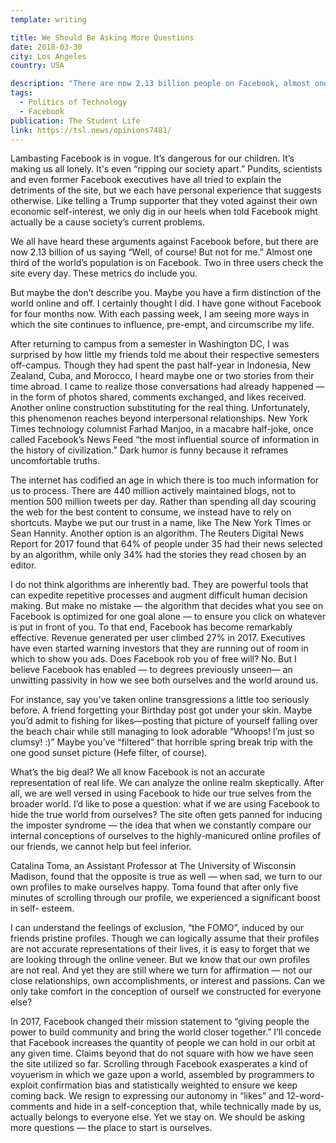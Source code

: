 ```yaml
---
template: writing

title: We Should Be Asking More Questions
date: 2018-03-30
city: Los Angeles
country: USA

description: "There are now 2.13 billion people on Facebook, almost one third of the world’s population. Two in three users check the site every day. The aggregate of each of us turning a blind eye to Facebook’s flaws quickly becomes willful negligence on a global scale. This assertion includes you and me."
tags:
  - Politics of Technology
  - Facebook
publication: The Student Life
link: https://tsl.news/opinions7481/
---
```


Lambasting Facebook is in vogue. It’s dangerous for our children. It’s making us all lonely. It's even
“ripping our society apart.” Pundits, scientists and even former Facebook executives have all tried to explain the detriments of the site, but we each have personal experience that suggests otherwise. Like telling a Trump supporter that they voted against their own economic self-interest, we only dig in our heels when told Facebook might actually be a cause society’s current problems.

We all have heard these arguments against Facebook before, but there are now 2.13 billion of us saying “Well, of course! But not for me.” Almost one third of the world’s population is on Facebook. Two in three users check the site every day. These metrics do include you.

But maybe the don’t describe you. Maybe you have a firm distinction of the world online and off. I certainly thought I did. I have gone without Facebook for four months now. With each passing week, I am seeing more ways in which the site continues to influence, pre-empt, and circumscribe my life.

After returning to campus from a semester in Washington DC, I was surprised by how little my friends told me about their respective semesters off-campus. Though they had spent the past half-year in Indonesia, New Zealand, Cuba, and Morocco, I heard maybe one or two stories from their time abroad. I came to realize those conversations had already happened — in the form of photos shared, comments exchanged, and likes received. Another online construction substituting for the real thing. Unfortunately, this phenomenon reaches beyond interpersonal relationships. New York Times technology columnist Farhad Manjoo, in a macabre half-joke, once called Facebook’s News Feed “the most influential source of information in the history of civilization.” Dark humor is funny because it reframes uncomfortable truths.

The internet has codified an age in which there is too much information for us to process. There are 440 million actively maintained blogs, not to mention 500 million tweets per day. Rather than spending all day scouring the web for the best content to consume, we instead have to rely on shortcuts. Maybe we put our trust in a name, like The New York Times or Sean Hannity. Another option is an algorithm. The Reuters Digital News Report for 2017 found that 64% of people under 35 had their news selected by an algorithm, while only 34% had the stories they read chosen by an editor.

I do not think algorithms are inherently bad. They are powerful tools that can expedite repetitive processes and augment difficult human decision making. But make no mistake — the algorithm that decides what you see on Facebook is optimized for one goal alone — to ensure you click on whatever is put in front of you. To that end, Facebook has become remarkably effective. Revenue generated per user climbed 27% in 2017. Executives have even started warning investors that they are running out of room in which to show you ads. Does Facebook rob you of free will? No. But I believe Facebook has enabled — to degrees previously unseen— an unwitting passivity in how we see both ourselves and the world around us.

For instance, say you’ve taken online transgressions a little too seriously before. A friend forgetting your Birthday post got under your skin. Maybe you’d admit to fishing for likes—posting that picture of yourself falling over the beach chair while still managing to look adorable “Whoops! I’m just so clumsy! :)” Maybe you’ve “filtered” that horrible spring break trip with the one good sunset picture (Hefe filter, of course).

What’s the big deal? We all know Facebook is not an accurate representation of real life. We can analyze the online realm skeptically. After all, we are well versed in using Facebook to hide our true selves from the broader world. I’d like to pose a question: what if we are using Facebook to hide the true world from ourselves? The site often gets panned for inducing the imposter syndrome — the idea that when we constantly compare our internal conceptions of ourselves to the highly-manicured online profiles of our friends, we cannot help but feel inferior.

Catalina Toma, an Assistant Professor at The University of Wisconsin Madison, found that the opposite is true as well — when sad, we turn to our own profiles to make ourselves happy. Toma found that after only five minutes of scrolling through our profile, we experienced a significant boost in self- esteem.

I can understand the feelings of exclusion, “the FOMO”, induced by our friends pristine profiles. Though we can logically assume that their profiles are not accurate representations of their lives, it is easy to forget that we are looking through the online veneer. But we know that our own profiles are not real. And yet they are still where we turn for affirmation — not our close relationships, own accomplishments, or interest and passions. Can we only take comfort in the conception of ourself we constructed for everyone else?

In 2017, Facebook changed their mission statement to “giving people the power to build community and bring the world closer together.” I’ll concede that Facebook increases the quantity of people we can hold in our orbit at any given time. Claims beyond that do not square with how we have seen the site utilized so far.
Scrolling through Facebook exasperates a kind of voyuerism in which we gaze upon a world, assembled by programmers to exploit confirmation bias and statistically weighted to ensure we keep coming back. We resign to expressing our autonomy in “likes” and 12-word-comments and hide in a self-conception that, while technically made by us, actually belongs to everyone else. Yet we stay on. We should be asking more questions — the place to start is ourselves.
